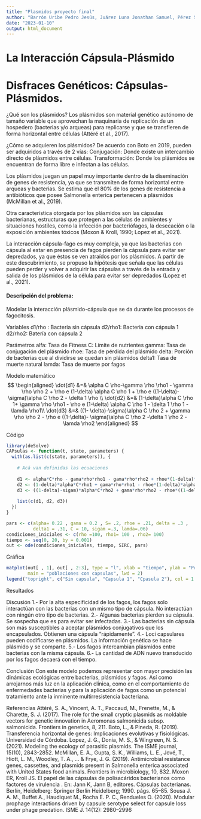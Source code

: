 ---
title: "Plasmidos proyecto final"
author: "Barrón Uribe Pedro Jesús, Juárez Luna Jonathan Samuel, Pérez Storms Francisco Alfonso"
date: "2023-01-10"
output: html_document
---

# La Interacción Cápsula-Plásmido

# Disfraces Genéticos: Cápsulas-Plásmidos.

¿Qué son los plásmidos? Los plásmidos son material genético autónomo de tamaño variable que aprovechan la maquinaria de replicación de un hospedero (bacterias y/o arqueas) para replicarse y que se transfieren de forma horizontal entre células (Attéré et al., 2017).

¿Cómo se adquieren los plásmidos? De acuerdo con Boto en 2019, pueden ser adquiridos a través de 2 vías: Conjugación: Donde existe un intercambio directo de plásmidos entre células. Transformación: Donde los plásmidos se encuentran de forma libre e infectan a las células.

Los plásmidos juegan un papel muy importante dentro de la diseminación de genes de resistencia, ya que se transmiten de forma horizontal entre arqueas y bacterias. Se estima que el 80% de los genes de resistencia a antibióticos que posee Salmonella enterica pertenecen a plásmidos (McMillan et al., 2019).

Otra característica otorgada por los plásmidos son las cápsulas bacterianas, estructuras que protegen a las células de ambientes y situaciones hostiles, como la infección por bacteriófagos, la desecación o la exposición ambientes tóxicos (Moxon & Kroll, 1990; Lopez et al., 2021).

La interacción cápsula-fago es muy compleja, ya que las bacterias con cápsula al estar en presencia de fagos pierden la cápsula para evitar ser depredados, ya que éstos se ven atraídos por los plásmidos. A partir de este descubrimiento, se propuso la hipótesis que señala que las células pueden perder y volver a adquirir las cápsulas a través de la entrada y salida de los plásmidos de la célula para evitar ser depredados (Lopez et al., 2021).

#### Descripción del problema:

Modelar la interacción plásmido-cápsula que se da durante los procesos de fagocitosis.

Variables
d1/rho  : Bacteria sin cápsula
d2/rho1: Bacteria con cápsula 1
d2/rho2: Batería con cápsula 2

Parámetros
alfa: Tasa de Fitness
C: Límite de nutrientes
gamma: Tasa de conjugación del plásmido
rhoe: Tasa de pérdida del plásmido
delta: Porción de bacterias que al dividirse se quedan sin plásmidos
delta1: Tasa de muerte natural
lamda: Tasa de muerte por fagos

Modelo matemático $$
\begin{aligned}
\dot{d1} &=& \alpha C \rho-\gamma \rho \rho1 - \gamma \rho \rho 2 + \rho e (1-\delta) \alpha C \rho 1 + \rho e ((1-\delta)- \sigma)\alpha C \rho 2 - \delta 1 \rho \\
\dot{d2} &=& (1-\delta)\alpha C \rho 1+ \gamma \rho \rho1 - \rho e (1-\delta) \alpha C \rho 1 - \delta 1 \rho 1 -  \lamda  \rho1\\ 
\dot{d3} &=& ((1- \delta)-\sigma)\alpha C \rho 2 + \gamma \rho \rho 2 - \rho e ((1-\delta)- \sigma)\alpha C \rho 2 -\delta 1 \rho 2 -  \lamda  \rho2
\end{aligned}
$$

Código

```{r}
library(deSolve)
CAPsulas <- function(t, state, parameters) {
  with(as.list(c(state, parameters)), {
    
    # Acá van definidas las ecuaciones
    
    d1 <- alpha*C*rho - gama*rho*rho1 - gama*rho*rho2 + rhoe*(1-delta)*alpha*C*rho1 +  rhoe*((1-delta)-sigam)*alpha*C*rho2 - delta1*rho
    d2 <- (1-delta)*alpha*C*rho1 + gama*rho*rho1 - rhoe*(1-delta)*alpha*C*rho1 - delta1*rho1 - lamda*rho1
    d3 <- ((1-delta)-sigam)*alpha*C*rho2 + gama*rho*rho2 - rhoe*((1-delta)-sigam)*alpha*C*rho2 - delta1*rho2 - lamda*rho2
  
    list(c(d1, d2, d3))
  })
}

pars <- c(alpha= 0.22 , gama = 0.2 , S= .2, rhoe = .21, delta = .3 , 
          delta1 = .31, C = 10, sigam =.3, lamda=.06)  
condiciones_iniciales <- c(rho =100, rho1= 100 , rho2= 100)
tiempo <- seq(0, 20, by = 0.001)
out <- ode(condiciones_iniciales, tiempo, SIRC, pars) 
```

Gráfica

```{r}
matplot(out[ , 1], out[ , 2:3], type = "l", xlab = "tiempo", ylab = "Población",
        main = "poblaciones con capsulas", lwd = 2)
legend("topright", c("Sin capsula", "Capsula 1", "Cpasula 2"), col = 1:3,lty=1:3,cex=0.5)
```

Resultados

Discusión 
1.- Por la alta especificidad de los fagos, los fagos solo interactúan con las bacterias con un mismo tipo de cápsula. No interactúan con ningún otro tipo de bacterias. 
2.- Algunas bacterias pierden su cápsula. Se sospecha que es para evitar ser infectadas. 
3.- Las bacterias sin cápsula son más susceptibles a aceptar plásmidos conjugativos que los encapsulados. Obtienen una cápsula "rápidamente". 
4.- Loci capsulares pueden codificarse en plásmidos. La información genética se hace plásmido y se comparte. 
5.- Los fagos intercambian plásmidos entre bacterias con la misma cápsula. 
6.- La cantidad de ADN nuevo transducido por los fagos decaerá con el tiempo.

Conclusión
Con este modelo podemos representar con mayor precisión las dinámicas ecológicas entre bacterias, plásmidos y fagos.  Así como arrojarnos más luz en la aplicación clinica, como en el comportamiento de enfermedades bacterias y para la aplicación de fagos como un potencial tratamiento ante la inminente multirresistencia bacteriana.

Referencias 
Attéré, S. A., Vincent, A. T., Paccaud, M., Frenette, M., & Charette, S. J. (2017). The role for the small cryptic plasmids as moldable vectors for genetic innovation in Aeromonas salmonicida subsp. salmonicida. Frontiers in genetics, 8, 211. 
Boto, L., & Pineda, R. (2019). Transferencia horizontal de genes: Implicaciones evolutivas y fisiológicas. Universidad de Córdoba. 
Lopez, J. G., Donia, M. S., & Wingreen, N. S. (2021). Modeling the ecology of parasitic plasmids. The ISME journal, 15(10), 2843-2852. 
McMillan, E. A., Gupta, S. K., Williams, L. E., Jové, T., Hiott, L. M., Woodley, T. A., ... & Frye, J. G. (2019). Antimicrobial resistance genes, cassettes, and plasmids present in Salmonella enterica associated with United States food animals. Frontiers in microbiology, 10, 832. 
Moxon ER, Kroll JS. El papel de las cápsulas de polisacáridos bacterianos como factores de virulencia . En: Jann K, Jann B, editores. Cápsulas bacterianas. Berlín, Heidelberg: Springer Berlín Heidelberg; 1990. págs. 65--85.
Sousa J. A. M., Buffet A., Haudiquet M., Rocha E. P. C.,  Rendueles O. (2020). Modular prophage interactions driven by capsule serotype select for capsule loss under phage predation. ISME J.  14(12): 2980–2996

